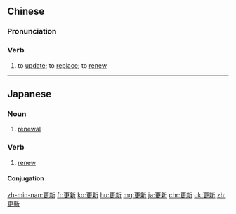 ==Chinese==
{{zh-forms}}

===Pronunciation===
{{zh-pron
|m=gēngxīn
|c=gang1 san1
|h=pfs=kien-sîn/kiên-sîn
|mn=keng-sin
|ma=Zh-gengxin.ogg
|cat=v
}}

===Verb===
{{zh-verb}}

# to [[update]]; to [[replace]]; to [[renew]]
#: {{zh-x|'''更{gēng}新''' 博客|to '''update''' a blog}}
#: {{zh-x|'''更{gēng}新''' 設備|to '''replace''' equipment}}
#: {{zh-x|'''更{gēng}新''' 知識{shi}|to '''renew''' one's knowledge}}
#: {{zh-x|'''更{gēng}新''' 網頁|to '''refresh''' a webpage}}

{{zh-cat|Advanced}}

----

==Japanese==
{{ja-kanjitab|こう|しん|yomi=o}}

===Noun===
{{ja-noun|こうしん}}

# [[renewal]]

===Verb===
{{ja-verb-suru|こうしん}}

# [[renew]]

====Conjugation====
{{ja-suru|こうしん}}

[[zh-min-nan:更新]]
[[fr:更新]]
[[ko:更新]]
[[hu:更新]]
[[mg:更新]]
[[ja:更新]]
[[chr:更新]]
[[uk:更新]]
[[zh:更新]]